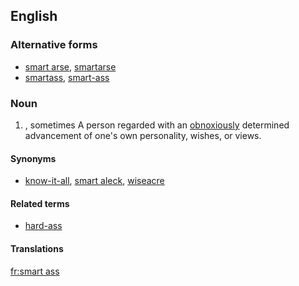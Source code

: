 ==English==

===Alternative forms===
* [[smart arse]], [[smartarse]]
* [[smartass]], [[smart-ass]]

===Noun===
{{en-noun|head=[[smart]] [[ass]]|es}}

# {{label|en|slang}}, sometimes {{label|en|vulgar}} A person regarded with an [[obnoxiously]] determined advancement of one's own personality, wishes, or views.

====Synonyms====
* [[know-it-all]], [[smart aleck]], [[wiseacre]]

====Related terms====
* [[hard-ass]]

====Translations====
{{trans-see|one promoting his own personality, wishes or views|smartass}}

[[fr:smart ass]]